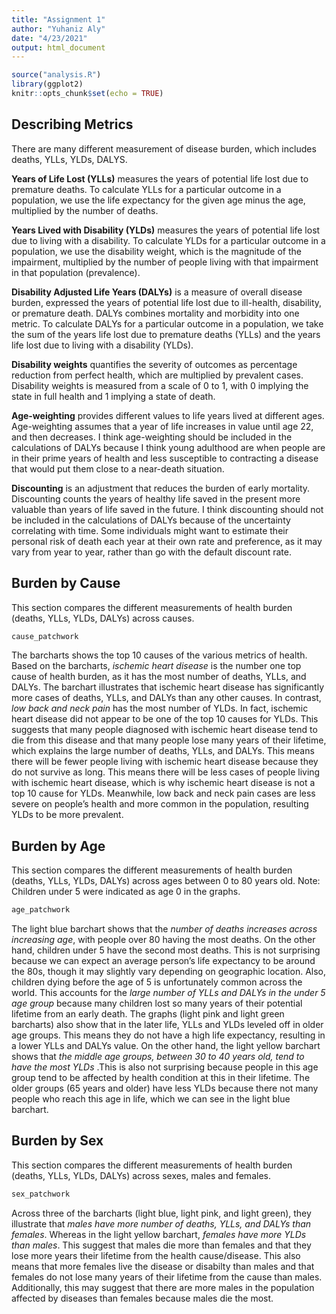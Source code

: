 ```yaml
---
title: "Assignment 1"
author: "Yuhaniz Aly"
date: "4/23/2021"
output: html_document
---
```


```r
source("analysis.R")
library(ggplot2)
knitr::opts_chunk$set(echo = TRUE)
```

## Describing Metrics

There are many different measurement of disease burden, which includes deaths,
YLLs, YLDs, DALYS.

**Years of Life Lost (YLLs)** measures the years of potential life lost due to
premature deaths.  To calculate YLLs for a particular outcome in a population,
we use the life expectancy for the given age minus the age, multiplied by the
number of deaths.

**Years Lived with Disability (YLDs)** measures the years of potential life lost
due to living with a disability. To calculate YLDs for a particular outcome in a
population, we use the disability weight, which is the magnitude of the
impairment, multiplied by the number of people living with that impairment in
that population (prevalence). 

**Disability Adjusted Life Years (DALYs)** is a measure of overall disease
burden, expressed the years of potential life lost due to ill-health,
disability, or premature death. DALYs combines mortality and morbidity into one
metric. To calculate DALYs for a particular outcome in a population, we take the
sum of the years life lost due to premature deaths (YLLs) and the years life
lost due to living with a disability (YLDs).

**Disability weights** quantifies the severity of outcomes as percentage
reduction from perfect health, which are multiplied by prevalent cases.
Disability weights is measured from a scale of 0 to 1, with 0 implying the
state in full health and 1 implying a state of death.

**Age-weighting** provides different values to life years lived at different
ages. Age-weighting assumes that a year of life increases in value until age 22,
and then decreases. I think age-weighting should be included in the calculations
of DALYs because I think young adulthood are when people are in their prime
years of health and less susceptible to contracting a disease that would put
them close to a near-death situation.

**Discounting** is an adjustment that reduces the burden of early mortality.
Discounting counts the years of healthy life saved in the present more valuable
than years of life saved in the future. I think discounting should not be
included in the calculations of DALYs because of the uncertainty correlating
with time. Some individuals might want to estimate their personal risk of death
each year at their own rate and preference, as it may vary from year to year,
rather than go with the default discount rate.

## Burden by Cause
This section compares the different measurements of health burden (deaths, YLLs,
YLDs, DALYs) across causes.

```r
cause_patchwork
```
The barcharts shows the top 10 causes of the various metrics of health. Based on
the barcharts, _ischemic heart disease_ is the number one top cause of health 
burden, as it has the most number of deaths, YLLs, and DALYs. The barchart
illustrates that ischemic heart disease has significantly more cases of deaths,
YLLs, and DALYs than any other causes. In contrast, _low back and neck pain_ has
the most number of YLDs. In fact, ischemic heart disease did not appear to be
one of the top 10 causes for YLDs. This suggests that many people diagnosed with
ischemic heart disease tend to die from this disease and that many people lose
many years of their lifetime, which explains the large number of deaths, YLLs,
and DALYs. This means there will be fewer people living with ischemic heart
disease because they do not survive as long. This means there will be less cases
of people living with ischemic heart disease, which is why ischemic heart
disease is not a top 10 cause for YLDs. Meanwhile, low back and neck pain cases
are less severe on people's health and more common in the population, resulting
YLDs to be more prevalent.

## Burden by Age
This section compares the different measurements of health burden (deaths, YLLs,
YLDs, DALYs) across ages between 0 to 80 years old. Note: Children under 5 were
indicated as age 0 in the graphs.

```r
age_patchwork
```
The light blue barchart shows that the _number of deaths increases across
increasing age_, with people over 80 having the most deaths. On the other hand,
children under 5 have the second most deaths. This is not surprising because we
can expect an average person’s life expectancy to be around the 80s, though it
may slightly vary depending on geographic location. Also, children dying before
the age of 5 is unfortunately common across the world. This accounts for the
_large number of YLLs and DALYs in the under 5 age group_ because many children
lost so many years of their potential lifetime from an early death. The graphs
(light pink and light green barcharts) also show that in the later life, YLLs
and YLDs leveled off in older age groups. This means they do not have a high
life expectancy, resulting in a lower YLLs and DALYs value. On the other hand,
the light yellow barchart shows that
_the middle age groups, between  30 to 40 years old, tend to have the most YLDs_
.This is also not surprising because people in this age group tend to be
affected by health condition at this in their lifetime. The older groups
(65 years and older) have less YLDs because there not many people who reach this
age in life, which we can see in the light blue barchart.

## Burden by Sex
This section compares the different measurements of health burden (deaths, YLLs,
YLDs, DALYs) across sexes, males and females.

```r
sex_patchwork
```
Across three of the barcharts (light blue, light pink, and light green), they
illustrate that
_males have more number of deaths, YLLs, and DALYs than females_. Whereas in the
light yellow barchart, _females have more YLDs than males_. This suggest that
males die more than females and that they lose more years their lifetime from
the health cause/disease. This also means that more females live the disease or
disabilty than males and that females do not lose many years of their lifetime
from the cause than males. Additionally, this may suggest that there are more
males in the population affected by diseases than females because males die the
most.